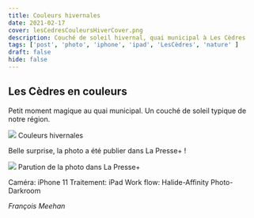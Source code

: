 ```yaml
---
title: Couleurs hivernales
date: 2021-02-17
cover: lesCedresCouleursHiverCover.png
description: Couché de soleil hivernal, quai municipal à Les Cèdres
tags: ['post', 'photo', 'iphone', 'ipad', 'LesCèdres', 'nature' ]
draft: false
hide: false
---
```


## Les Cèdres en couleurs

Petit moment magique au quai municipal. Un couché de soleil typique de notre région.



<Flex>
  <Card width={[ 256, 320 ]} mx='auto'>
    <Image src='lesCedresCouleursHiver.png'/>
    <Text>
      Couleurs hivernales
    </Text>
  </Card>
</Flex>

Belle surprise, la photo a été publier dans La Presse+ !

<Flex>
  <Card width={[ 256, 320 ]} mx='auto'>
    <Image src='laPressPlus.jpg'/>
    <Text>
      Parution de la photo dans La Presse+
    </Text>
  </Card>
</Flex>


Caméra: iPhone 11
Traitement: iPad
Work flow: Halide-Affinity Photo-Darkroom

*François Meehan*
